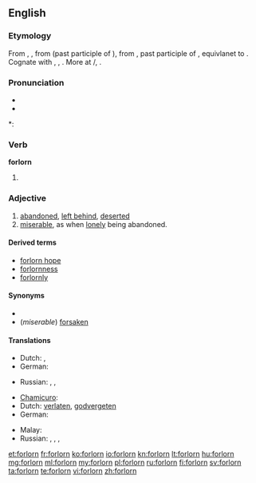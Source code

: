 ==English==

===Etymology===
From {{etyl|enm}} {{term|forlorn|lang=enm}}, {{term|forloren|lang=enm}}, from {{etyl|ang}} {{term|forloren|lang=ang}} (past participle of {{term|forleosan|forlēosan|to lose completely or to be obliterated to a shell, a blitz of carnage|lang=ang}}), from {{proto|Germanic|fraluzanaz|lost|lang=en}}, past participle of {{proto|Germanic|fraleusanan|to lose|lang=en}}, equivlanet to {{prefix|for|lorn}}. Cognate with {{etyl|nl|-}} {{term|verloren||lost|lang=nl}}, {{etyl|de|-}} {{term|verloren||lost|lang=de}}, {{etyl|sv|-}} {{term|förlorad||lost|lang=sv}}. More at {{l|en|lese}}/{{l|en|leese}}, {{l|en|lorn}}.

===Pronunciation===
* {{IPA|/fɔəlɚɻn/}}
* {{audio|en-us-forlorn.ogg|Audio (US)}}

*: {{rhymes|ɔː(r)n}}

===Verb===
'''forlorn'''

# {{obsolete}} {{past participle of|[[forlese]]}}

===Adjective===
{{en-adj|forlorner|forlornest|more}}

# [[abandoned]], [[left behind]], [[deserted]]
# [[miserable]], as when [[lonely]] being abandoned.

====Derived terms====
* [[forlorn hope]]
* [[forlornness]]
* [[forlornly]]

====Synonyms====
*
* (''miserable'') [[forsaken]]

====Translations====
{{trans-top|left behind}}
* Dutch: {{t+|nl|verlaten}}, {{t-|nl|verloren}}
* German: {{t+|de|verlassen}}
{{trans-mid}}
* Russian: {{t|ru|жалкий|tr=žálkij|sc=Cyrl}}, {{t|ru|заброшенный|tr=zabróšennyj|sc=Cyrl}}, {{t|ru|покинутый|tr=pokínutyj|sc=Cyrl}}
{{trans-bottom}}

{{trans-top|miserable}}
* [[Chamicuro]]: {{tø|ccc|ishakatiskale}}
* Dutch: [[verlaten]], [[godvergeten]]
* German: {{t+|de|verlassen}}
{{trans-mid}}
* Malay: {{t|ms|kesepian}}
* Russian: {{t|ru|несчастный|tr=nesčástnyj|sc=Cyrl}}, {{t|ru|одинокий|tr=odinókij|sc=Cyrl}}, {{t|ru|покинутый|tr=pokínutyj|sc=Cyrl}}, {{t|ru|жалкий|tr=žálkij|sc=Cyrl}}
{{trans-bottom}}

[[et:forlorn]]
[[fr:forlorn]]
[[ko:forlorn]]
[[io:forlorn]]
[[kn:forlorn]]
[[lt:forlorn]]
[[hu:forlorn]]
[[mg:forlorn]]
[[ml:forlorn]]
[[my:forlorn]]
[[pl:forlorn]]
[[ru:forlorn]]
[[fi:forlorn]]
[[sv:forlorn]]
[[ta:forlorn]]
[[te:forlorn]]
[[vi:forlorn]]
[[zh:forlorn]]